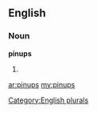 ==English==

===Noun===
'''pinups'''

# {{plural of|[[pinup]]}}

[[Category:English plurals]]

[[ar:pinups]]
[[my:pinups]]